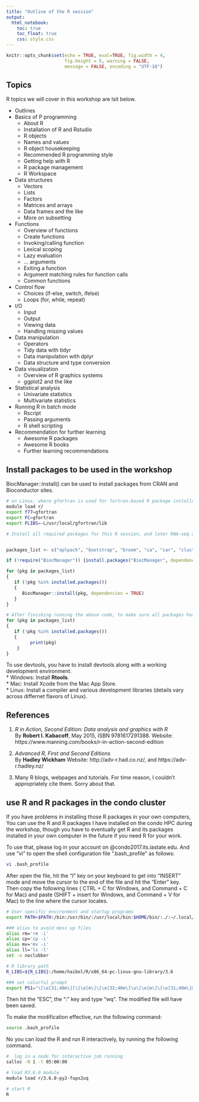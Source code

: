 ---
title: "Outline of the R session"
output: 
  html_notebook:
    toc: true
    toc_float: true
    css: style.css
---

```{r include = FALSE}
knitr::opts_chunk$set(echo = TRUE, eval=TRUE, fig.width = 4, 
                      fig.height = 5, warning = FALSE, 
                      message = FALSE, encoding = "UTF-16")
```

## Topics
R topics we will cover in this workshop are lsit below.     

* Outlines  
* Basics of P programming  
  + About R  
  + Installation of R and Rstudio  
  + R objects  
  + Names and values  
  + R object housekeeping  
  + Recommended R programming style  
  + Getting help with R  
  + R package management  
  + R Workspace  
* Data structures  
  + Vectors
  + Lists
  + Factors
  + Matrices and arrays
  + Data frames and the like
  + More on subsetting
* Functions
  + Overview of functions 
  + Create functions
  + Invoking/calling function
  + Lexical scoping
  + Lazy evaluation
  + ... arguments
  + Exiting a function
  + Argument matching rules for function calls
  + Common functions
* Control flow
  + Choices (if-else, switch, ifelse)
  + Loops (for, while, repeat)
* I/O
  + Input
  + Output
  + Viewing data
  + Handling missing values
* Data manipulation
  + Operators
  + Tidy data with tidyr
  + Data manipulation with dplyr
  + Data structure and type conversion
* Data visualization
  + Overview of R graphics systems
  + ggplot2 and the like
* Statistical analysis
  + Univariate statistics
  + Multivariate statistics
* Running R in batch mode
  + Rscript
  + Passing arguments
  + R shell scripting
* Recommendation for further learning
  + Awesome R packages
  + Awesome R books
  + Further learning recommendations


## Install packages to be used in the workshop  
BiocManager::install() can be used to install packages from CRAN and Bioconductor sites.

```bash
# on Linux, where gfortran is used for fortran-based R package installation, run the following code:
module load r/
export f77=gfortran
export FC=gfortran
export FLIBS=-L/usr/local/gfortran/lib
```

```{r}
# Install all required packages for this R session, and later RNA-seq and ChIP-seq data analysis practice.


packages_list <- c("aplpack", "bootstrap", "broom", "ca", "car", "cluster", "colorspace", "ComplexHeatmap", "corrplot", "d3heatmap", "DAAG", "datasets", "dendextend", "devtools", "doBy", "downloader", "dplyr", "factoextra", "FactoMineR", "fpc", "gclus", "ggforce", "ggm", "ggthemes", "gplots", "grDevices", "grid", "gvlma", "hexbin", "Hmisc", "lattice", "leaps", "MASS", "mclust", "methods", "multcomp", "NbClust", "nFactors", "openxlsx", "pastecs", "pheatmap", "polycor", "psych", "pvclust", "Rcmdr", "RColorBrewer", "readxl", "relaimpo", "rgl", "rmarkdown", "scatterplot3d", "sm", "tibble", "tidyverse", "vcd", "vioplot", "XLConnect", "DESeq2", "edgeR", "pca3d", "sva", "limma", "genefilter", "WriteXLS", "DiffBind", "ChIPQC",  "ChIPseeker", "GenomicFeatures", "magick")

if (!require("BiocManager")) {install.packages("BiocManager", dependencies = TRUE)}

for (pkg in packages_list)
{
   if (!pkg %in% installed.packages())
   {
      BiocManager::install(pkg, dependencies = TRUE)
   }
}

# After finishing running the above code, to make sure all packages has been installed, please run the following code snippet. You should see nothing printed out.
for (pkg in packages_list)
{
   if (!pkg %in% installed.packages())
   {
         print(pkg)
    }
}

```

To use devtools, you have to install devtools along with a working development environment.  
* Windows: Install **Rtools**.  
* Mac: Install Xcode from the Mac App Store.  
* Linux: Install a compiler and various development libraries (details vary across differnet flavors of Linux).  


## References  
1. _R in Action, Second Edition: Data analysis and graphics with R_  
By **Robert I. Kabacoff**, May 2015, ISBN 9781617291388.
Website: https://www.manning.com/books/r-in-action-second-edition

2. _Advanced R, First and Second Editions_  
By **Hadley Wickham**
Website: http://adv-r.had.co.nz/, and https://adv-r.hadley.nz/

3. Many R blogs, webpages and tutorials. For time reason, I couldn't appropriately cite them. Sorry about that.


## use R and R packages in the condo cluster
If you have problems in installing those R packages in your own computers, You can use the R and R packages I have installed on the condo HPC during the workshop, though you have to eventually get R and its packages installed in your own computer in the future if you need R for your work.

To use that, please log in your account on <ISU NetID>@condo2017.its.iastate.edu. And use "vi" to open the shell configuration file  ".bash_profile" as follows:

```bash
vi .bash_profile
```
After open the file, hit the "I" key on your keyboard to get into "INSERT" mode and move the cursor to the end of the file and hit the "Enter" key. Then copy the following lines ( CTRL + C for Windows, and Command + C for Mac) and paste (SHIFT + insert for Windows, and Command + V for Mac) to the line where the cursor locates.

```bash
# User specific environment and startup programs
export PATH=$PATH:/bin:/usr/bin/:/usr/local/bin:$HOME/bin/:./:~/.local/bin

### alias to avoid mess up files
alias rm='rm -i'
alias cp='cp -i'
alias mv='mv -i'
alias ll='ls -l'
set -o noclobber

# R library path
R_LIBS=${R_LIBS}:/home/haibol/R/x86_64-pc-linux-gnu-library/3.6

### set colorful prompt
export PS1="\[\e[31;40m\][\[\e[m\]\[\e[32;40m\]\u\[\e[m\]\[\e[31;40m\]@\[\e[m\]\[\e[32;40m\]\h\[\e[m\]\[\e[31;40m\]:\[\e[m\]\[\e[32;40m\]\w\[\e[m\]\[\e[31;40m\]]\[\e[m\]\[\e[31;40m\]\\$\[\e[m\] "
```
Then hit the "ESC", the ":" key and type "wq". The modified file will have been saved.

To make the modification effective, run the following command:

```bash
source .bash_profile
```
No you can load the R and run R interactively, by running the following command.

```bash
#  log in a node for interactive job running
salloc -N 1 -t 05:00:00

# load R3.6.0 module
module load r/3.6.0-py2-fupx2uq

# start R
R
```